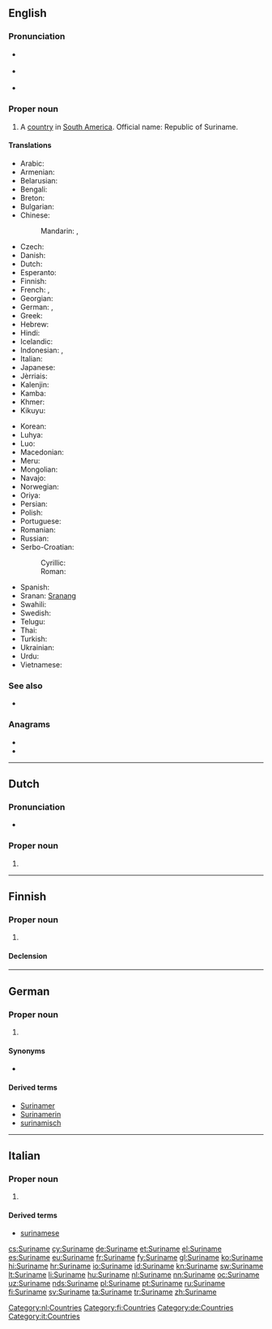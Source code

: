 ==English==
{{wikipedia}}

===Pronunciation===
* {{a|UK}} {{IPA|/ˌsʊə.ɹɪˈnæm/|/ˌsjʊə.ɹɪˈnæm/|/ˈsʊə.ɹɪ.næm/}}
* {{a|US}} {{IPA|/ˌsʊɹ.ɪˈnɑm/|/ˈsʊɹ.ɪ.nɑm/|/ˈsʊɹ.ɪ.næm/}}
* {{audio|en-us-Suriname.ogg|Audio (US)}}

===Proper noun===
{{en-proper noun}}

# A [[country]] in [[South America]]. Official name: Republic of Suriname.

====Translations====
{{trans-top|country}}
* Arabic: {{t|ar|سورينام|m|tr=Surīnām|sc=Arab}}
* Armenian: {{t|hy|Սուրինամ|tr=Surinam|sc=Armn}}
* Belarusian: {{t|be|Сурынам|m|tr=Surynám|sc=Cyrl}}
* Bengali: {{t|bn|সুরিনাম|sc=Beng}}
* Breton: {{t|br|Surinam}}
* Bulgarian: {{t|bg|Суринам|m|tr=Surinám|sc=Cyrl}}
* Chinese:
*: Mandarin: {{t|cmn|蘇里南|sc=Hani}}, {{t|cmn|苏里南|tr=Sūlǐnán|sc=Hani}}
* Czech: {{t+|cs|Surinam|m}}
* Danish: {{t|da|Surinam}}
* Dutch: {{t+|nl|Suriname}}
* Esperanto: {{t|eo|Surinamo}}
* Finnish: {{t+|fi|Suriname}}
* French: {{t+|fr|Surinam|m}}, {{t+|fr|Suriname|m}}
* Georgian: {{t|ka|სურინამი|tr=surinami|sc=Geor}}
* German: {{t+|de|Surinam}}, {{t+|de|Suriname}}
* Greek: {{t+|el|Σουρινάμ|n|tr=Sourinám|sc=Grek}}
* Hebrew: {{t|he|סורינאם|sc=Hebr}}
* Hindi: {{t+|hi|सूरीनाम|tr=sūrīnām|sc=Deva}}
* Icelandic: {{t+|is|Súrínam|n}}
* Indonesian: {{t+|id|Suriname}}, {{t|id|Surinam}}
* Italian: {{t|it|Suriname}}
* Japanese: {{t+|ja|スリナム|tr=Surinamu}}
* Jèrriais: {{t|roa-jer|Suriname|m}}
* Kalenjin: {{t|kln|Surinam}}
* Kamba: {{t|kam|Surinamu}}
* Khmer: {{t|km|សូរីណាម|tr=sooriinaam|sc=Khmr}}
* Kikuyu: {{t|ki|Surinamu}}
{{trans-mid}}
* Korean: {{t+|ko|수리남|tr=Surinam|sc=Hang}}
* Luhya: {{t|luy|Surinamu}}
* Luo: {{t|luo|Surinam}}
* Macedonian: {{t|mk|Суринам|m|tr=Súrinam|sc=Cyrl}}
* Meru: {{t|mer|Surinamu}}
* Mongolian: {{t|mn|Суринам|tr=Surinám|sc=Cyrl}}
* Navajo: {{t|nv|Sówinam}}
* Norwegian: {{t|no|Surinam}}
* Oriya: {{t|or|ସୁରିନାମ|sc=Orya}}
* Persian: {{t|fa|سورینام|tr=surinâm|sc=fa-Arab}}
* Polish: {{t+|pl|Surinam}}
* Portuguese: {{t+|pt|Suriname}}
* Romanian: {{t|ro|Surinam|n}}
* Russian: {{t+|ru|Суринам|m|tr=Surinám|sc=Cyrl}}
* Serbo-Croatian:
*: Cyrillic: {{t|sh|Суринам|m|sc=Cyrl}}
*: Roman: {{t|sh|Surinam|m}}
* Spanish: {{t+|es|Surinam}}
* Sranan: [[Sranang]]
* Swahili: {{t+|sw|Surinamu}}
* Swedish: {{t+|sv|Surinam}}
* Telugu: {{t+|te|సురినామ్|tr=Surinām|sc=Telu}}
* Thai: {{t+|th|ซูรินาเม|tr=sūrināme|sc=Thai}}
* Turkish: {{t+|tr|Surinam}}
* Ukrainian: {{t+|uk|Суринам|m|tr=Surynám|sc=Cyrl}}
* Urdu: {{t|ur|سرینام|sc=ur-Arab}}
* Vietnamese: {{t|vi|Suriname}}
{{trans-bottom}}

===See also===
* {{list:countries of South America/en}}

===Anagrams===
* {{l/en|aneurism}}
* {{l/en|Sumerian}}

----

==Dutch==
{{wikipedia|lang=nl}}

===Pronunciation===
* {{IPA|/ˌsyriˈnaːmə/|lang=nl}}

===Proper noun===
{{nl-proper noun|n}}

# {{l|en|Suriname}}

[[Category:nl:Countries]]

----

==Finnish==
{{wikipedia|lang=fi}}

===Proper noun===
{{fi-proper noun}}

# {{l|en|Suriname}}

====Declension====
{{fi-decl-nalle|Surinam|nopl=1}}

[[Category:fi:Countries]]

----

==German==
{{wikipedia|lang=de}}

===Proper noun===
{{de-proper noun|n}}

# {{l|en|Suriname}}

====Synonyms====
* {{l|de|Surinam}}

====Derived terms====
* [[Surinamer]]
* [[Surinamerin]]
* [[surinamisch]]

[[Category:de:Countries]]

----

==Italian==
{{wikipedia|lang=it}}

===Proper noun===
{{it-proper noun|g=m}}

# {{l|en|Suriname}}

====Derived terms====
* [[surinamese]]

[[Category:it:Countries]]

[[cs:Suriname]]
[[cy:Suriname]]
[[de:Suriname]]
[[et:Suriname]]
[[el:Suriname]]
[[es:Suriname]]
[[eu:Suriname]]
[[fr:Suriname]]
[[fy:Suriname]]
[[gl:Suriname]]
[[ko:Suriname]]
[[hi:Suriname]]
[[hr:Suriname]]
[[io:Suriname]]
[[id:Suriname]]
[[kn:Suriname]]
[[sw:Suriname]]
[[lt:Suriname]]
[[li:Suriname]]
[[hu:Suriname]]
[[nl:Suriname]]
[[nn:Suriname]]
[[oc:Suriname]]
[[uz:Suriname]]
[[nds:Suriname]]
[[pl:Suriname]]
[[pt:Suriname]]
[[ru:Suriname]]
[[fi:Suriname]]
[[sv:Suriname]]
[[ta:Suriname]]
[[tr:Suriname]]
[[zh:Suriname]]